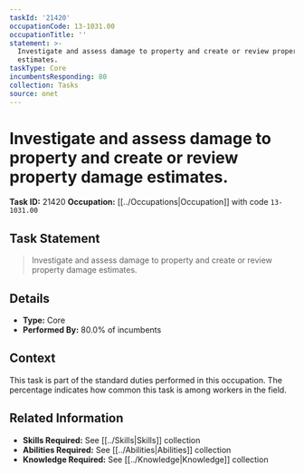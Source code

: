 ```yaml
---
taskId: '21420'
occupationCode: 13-1031.00
occupationTitle: ''
statement: >-
  Investigate and assess damage to property and create or review property damage
  estimates.
taskType: Core
incumbentsResponding: 80
collection: Tasks
source: onet
---
```

# Investigate and assess damage to property and create or review property damage estimates.

**Task ID:** 21420
**Occupation:** [[../Occupations|Occupation]] with code `13-1031.00`

## Task Statement

> Investigate and assess damage to property and create or review property damage estimates.

## Details

- **Type:** Core
- **Performed By:** 80.0% of incumbents

## Context

This task is part of the standard duties performed in this occupation. The percentage indicates how common this task is among workers in the field.

## Related Information

- **Skills Required:** See [[../Skills|Skills]] collection
- **Abilities Required:** See [[../Abilities|Abilities]] collection
- **Knowledge Required:** See [[../Knowledge|Knowledge]] collection
